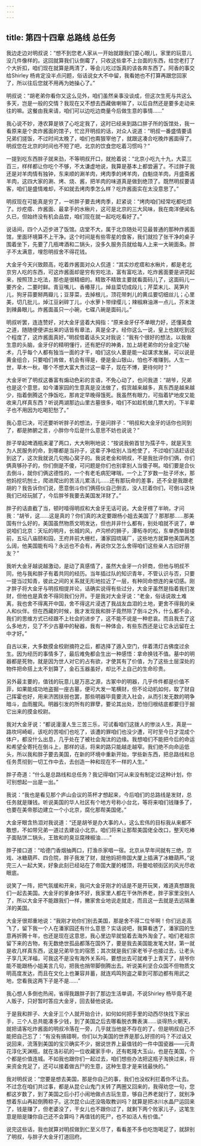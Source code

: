 ```yaml
---
---
---
```

title: 第四十四章 总路线 总任务
---




我边走边对明叔说：“想不到您老人家从一开始就跟我们耍心眼儿，家里的玩意儿没几件像样的。这回就算我们认倒霉了，只收这些拿不上台面的东西，给您老打了个大折扣，咱们现在就算是两清了，等会儿吃过饭真的该各奔东西了。阿香的事交给Shirley 杨肯定没半点问题，俗话说女大不中留，我看她也不打算再跟您回家了，所以往后您就不用再为她操心了。”

明叔说：“胡老弟你看你又这么见外，咱们虽然亲事没谈成，但这次生死与共这么多天，岂是一般的交情？我现在又不想去西藏做喇嘛了，以后自然还是要多走动来往的嘛。这餐由我来请，咱们可以边吃边商量今后做生意的事情……”

我心说不妙，港农算是铁了心吃定我了，这时已经来到路口胖子所的饭馆处，我一看原来是个卖炸酱面的馆子，忙岔开明叔的话，对众人说道：“明叔一番盛情要请兄弟们搓饭，不过时间太晚了，咱们也甭狠宰他了，就跟这凑合吃晚炸酱面得了。明叔您在北京的时间也不短了吧，北京的饮食您吃着习惯吗？”

一提到吃东西胖子就来劲，不等明叔开口，就抢着说：“北京小吃九十九，大菜三百三，样样都让你吃个不够，不太谦虚地说，我算是基本上都尝遍了。不过胖子我还是对羊肉情有独钟，东来顺的涮羊肉，烤肉季的烤羊肉，白魁烧羊肉，月盛斋酱羊肉，这四大家的涮、烤、烧、酱，把羊肉的味道真是做到绝顶了。既然明叔要请客，咱们是盛情难却，不如就去烤肉季怎么样？吃炸酱面实在太没意思了。”

明叔现在可能真是穷了，一听胖子要去烤肉季，赶紧说：“烤肉咱们经常吃都吃烦了。炒疙瘩、炸酱面、最拿手的水楸片，这可是北京的三大风味，我在南洋便闻名久已，但始终没有机会品尝，咱们现在就一起吃吃看好了。”

说话间，四个人迈步进了饭馆。店堂不大，属于北京随处可见最普通的那种炸酱面馆，里面环境算不上干净。这个时间是有些零星的食客，我们就捡了张干净的桌子围着坐下，先要了几瓶啤酒和二锅头，没多久服务员就给每人上来一大碗面条。胖子不太满意，埋怨明叔舍不得花钱。

大金牙今天兴致颇高，吃着炸酱面对众人侃道：“其实炒疙瘩和水楸片，都是老北京穷人吃的东西，可这炸酱面却是穷有穷吃法，富有富吃法，吃炸酱面要是讲究起来，按照顶上吃法，那也是很精细的。精致不精致主要就看面码儿了，这面码儿一要齐全，二要时鲜。青豆嘴儿、香椿芽儿，焯韭菜切成段儿；芹菜末儿、莴笋片儿，狗牙蒜要掰两瓣儿；豆芽菜，去掉根儿，顶花带刺儿的黄瓜要切细丝儿；心里美，切几批儿，焯江豆剁碎丁儿，小水萝卜带绿缨儿；辣椒麻油淋一点儿，芥末泼到辣鼻眼儿。炸酱面虽只一小碗，七碟八碗是面码儿。”

明叔听罢，连连赞好，对大金牙竖着大拇指：“原来金牙仔不单眼力好，还懂美食之道，随随便便讲出来的话皆有章法，真是全才。经你这么一说，皇上也就吃到这个程度了，这炸酱面真好。”明叔借着话头又对我说：“我有个很好的想法，以我做生意的头脑，金牙仔的精明懂行，还有肥仔的神勇，加上胡老弟你的分金定穴秘术，几乎每个人都有独当一面的才干，咱们这伙人要是能一起谋求发展，可以说是黄金组合，只要咱们肯做，机会有得是，便是金山银山，怕也不难赚到。人生一世，草木一秋，哪个不想大富大贵过这一辈子，现在不博，更待何时？”

大金牙听了明叔这番富有煽动色彩的言语，不免心动了，也问我道：“胡爷，兄弟也是这个意思，如今潘家园的生意真是没法做了，假货越来越多，真东西是越来越少，指着倒腾这个挣饭吃，那肯定早晚得饿死。我虽然有眼力，可指着铲地皮又能收来几样真东西？听说两湖那边山里古墓很多，咱们不如趁机做几票大的，下半辈子也不用因为吃喝犯愁了。”

我心意已决，可还要听听胖子的想法，于是问胖子：“明叔和大金牙的话你也同到了，都是肺腑之言，小胖你今后是什么意思不妨也说说？”

胖子举起啤酒瓶来灌了两口，大大咧咧地说：“按说我俯首甘为孺子牛，就是天生为人民服务的命，到哪都是当孙子，这辈子净给别人当枪使了，不过咱们话赶话说到这了，这次我就说几句掏心窝子的。我说老金和明叔，不是我批评你们俩，你们俩真够孙子的，你们倒是不傻，可问题是你们也别拿别人当傻子啊。咱们要是合伙去倒斗，就你们俩这德性的，一个有老毛病犯哮喘，一个上了岁数一肚子坏水，那他妈挖坑刨土，爬进爬出的苦活儿累活儿……还有那玩命的差事，还不全是我跟老胡的？我告诉你们说，愿意倒斗你们俩搭伙自己倒去，没人拦着你们，可倒斗这块我们已经玩腻了，今后胖爷我要去美国发洋财了。”

胖子的话直截了当，顿时噎得明叔和大金牙无话可说。大金牙楞了半晌，才问我：“胡爷，这……这是真的？你们真的决定要跟杨小姐去美国了？那那那……那美国有什么好的，美国虽然物质文明发达，但也并非什么都有，别处咱就不说了，单说咱们北京：天坛的明月，长城的风，卢沟桥的狮子，潭柘寺的松，东单西单鼓楼前，五坛八庙颐和园，王府井前大栅栏，潘家园琉璃厂，这些地方就算他美国再怎么阔，他美国能有吗？永远也不会有，再说你又怎么舍得咱们这些亲人古旧好朋友？”

我听大金牙越说越激动，是动了真感情了，虽然大金牙一介奸商，但他与明叔不同，他与我和胖子有着共同的经历。当年插过队的知识青年，不管认识与否，只要一提当过知青，彼此之间的关系就无形地拉近了一层，有种同命想连的亲切感。刚才胖子将大金牙与明叔相提并论，话确实说得有些过分，大金牙虽然是指着我们发财，但他也是真舍不得同我们分开。于是我对大金牙说：“老金，俗话说故土难离，我也舍不得离开中国，舍不得这片浸透了我战友血泪的土地，更舍不得我的亲人和伙伴。但在西藏的时候，我才发现我和胖子竟然除了倒斗之外，什么都不会，我们的思维方式已经跟不上社会的进步了，这不能不说是一种悲哀。而且我去了这么多地方，见了不少古墓中的秘器，我有一种体会，有些东西还是让它永远留在土中才好。”

自古以来，大多数摸金校尉摘符之后，都选择了遁入空门，伴着清灯古佛度过余生。因为经历的事情多了，最后难免都会生出一种感悟：拿命换钱不值。墓中的明器都是死物，就是因为世人对它的占有欲，才使其有了价值，为了这些土层深处的物件把命搭上太不划算了，金石玉器虽好，却比不上自己的生命珍贵。

另外最主要的，值钱的玩意儿是万恶之源，古冢中的明器，几乎件件都是价值不菲，如果能成功地盗掘一座古墓，便可大发一笔横财，但不论动机如何，取了财自己挥霍也好，用来济困扶弱也罢，那些明器毕竟要流入社会，从而引发无数的明争暗斗，血雨腥风。明器引发的所有的罪孽，要论其出处，恐怕归根结底都要归于掘它出来的摸金校尉。

我对大金牙说：“都说漫漫人生三苦三乐，可试看咱们这拨人的惨淡人生，真是一路坎坷崎岖，该吃的苦咱们也吃了，该遭的罪咱们也没少遭，可时至今日才混成个体户，都没什么出息，几乎处在了被社会淘汰的边缘。我想咱们不能把今后的命运和希望全寄托在倒斗上，那样的话，将来的路只能越走越窄。我们绝不向命运低头，所以我和胖子要去美国，在新的环境中重新开始，学些新东西，把总路线和总任务贯彻到一切工作中去，去创造一种和现在不一样的人生。”

胖子奇道：“什么是总路线和总任务？我记得咱们可从来没有制定过这种计划，你可别想起一出是一出。”

我说：“我也是看见那个庐山会议的茶杯才想起来，今后咱们的总路线是发财，总任务就是赚钱。听说美国的华人社区有个地方号称小台北，等将来咱们钱赚多了，也要在美帝那边建立一个小北京，腐化那帮美国佬。”

大金牙眼含热泪对我说道：“还是胡爷是办大事的人，这么宏伟的目标我从来都不敢想，不如带兄弟一道过去建设小北京。咱们将来让那帮美国佬全改口，整天吃棒子面贴饼二锅头，王致和的臭豆腐辣椒油……”

胖子接口道：“哈德门香烟抽两口，打渔杀家唱一宿。北京从早年间就有三绝，京戏、冰糖葫芦、四合院，胖子我发了财，就他妈把帝国大厦上插满了冰糖葫芦。”说完三人一起大笑，好象此刻已经站在了帝国大厦的楼顶，将曼哈顿街区的风光尽收眼底。

说笑了一阵，把气氛缓和开来，我问大金牙刚才的话是不是开玩笑，难道真想跟我们一起去美国。大金牙的爹身体不好，我家里人都在干休所养老，胖子家里没别人了，所以大金牙不能跟我们一样，撇家舍业地说走就走，而且这一去就是去远隔重洋的美国。

大金牙很郑重地说：“我刚才劝你们别去美国，那是舍不得二位爷啊！你们远走高飞了，留下我一个人在潘家园还有什么意思？实话说吧，我算看透了，潘家园的生意再折腾十年，也还是现在这意思，我心里边早就惦着去海外淘金了。咱们老祖宗留下来的古物，有无数绝世孤品都落在国外了，要是我去美国能发笔大财，第一就是收几样真东西，这是兄弟毕生的宿愿；其次就是我们家老爷子也接过去，让老头子享几天洋福，可我这不是没有海外关系吗，要想出去可就难于上青天了，胡爷你能不能跟杨小姐美言几句，把我也捎带脚倒腾出去。听说美利坚合众国不但物质文明高度发达，而且在文化上也兼容并蓄，就连鸡鸣狗盗之辈到可那边都有用武之地，您看我这两下子是不是……”

我心想人多倒也热闹，省得我跟胖子到了那边生活单调，不说Shirley 杨毕竟不是人贩子，只好暂时答应大金牙，回去替他说说。

于是我和胖子、大金牙三个人就开始合计，如何如何把手里的动西尽快找下家出手，三个人总共能凑多少钱，到了美国之后去哪看脱衣舞表演……谈得热火朝天，就把请客吃炸酱面的明叔冷落在一旁，几乎就当他是不存在的了。但是明叔自己不能把自己忘了：“有没有搞错啊，你们以为美国的世界是那么好捞的吗？不过话又说回来，流落到美国的宝贝确实不少，据说世界上最值钱的一件中国瓷器——元青花淳化天渊瓶，就在洛衫矶的一位收藏家手中，还有乾隆大玉山，也是在美国，个个都是价值连城。不如我也跟你们一起过去，咱们想些办法把这瓶子淘换过来，将来资金充足了，还可以接着做古尸的生意，这种生意才是来钱最快的。”

我对明叔说：“您要是想去美国，那是你自己的事，我们也没权利拦着你不让去。不过念在咱们共过事，都是从昆仑山鬼门关转了两圈又回来的，我得劝您一句，您都这岁数了，到了美国之后小打小闹地做点古玩生意，够自己养老就行了，就别净想着东山再起倒腾粽子。这次昆仑山还没吸取教训吗？就算是把冰川水晶尸运回来了，钱是赚了，但老婆没了，干女儿也不跟你过了，就剩下两个败家儿子，这笔生意是赔是赚你自己还不会算吗？再值钱的死尸，也不如活人有价值。”

说完这些话，我也就算对明叔做到仁至义尽了，看看差不多也吃饱喝足了，就辞别了明叔，与胖子大金牙打道回府。